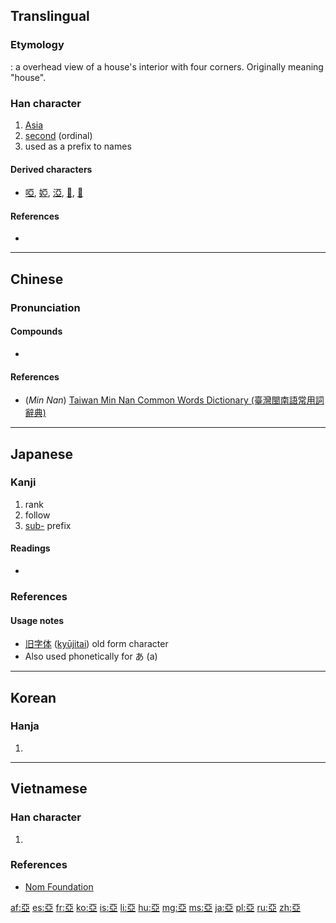 {{also|亚|亜}}

==Translingual==
{{Han simplified forms|亞|亜|亚}}

===Etymology===
{{Han etyl}}
{{liushu|p}}: a overhead view of a house's interior with four corners. Originally meaning "house".

===Han character===
{{Han char|rn=7|rad=二|as=06|sn=8|four=10107|canj=MLLM}}

# [[Asia]]
# [[second]] (ordinal)
# used as a prefix to names

====Derived characters====
* [[啞]], [[婭]], [[𣵾]], [[𡈀]], [[𤊗]]

====References====
* {{Han ref|kx=0087.130|dkj=00274|dj=0183.200|hdz=10023.020|uh=4E9E|ud=20126|bh=A8C8|bd=43208}}

----

==Chinese==
{{zh-forms|s=亚}}

===Pronunciation===
{{zh-pron
|m=yā,yà
|c=aa3,ngaa3
|h=
|mn=a
|w=
|mc=y
|oc=y
|ma=|ma2=
|cat=pn,a
}}

====Compounds====
* {{zh-l|亞洲}}

====References====
*(''Min Nan'') [http://twblg.dict.edu.tw/holodict_new/index.html Taiwan Min Nan Common Words Dictionary (臺灣閩南語常用詞辭典)]

----

==Japanese==

===Kanji===
{{ja-kanji|grade=n|rs=二06|style=ky|shin=亜}}

# rank
# follow
# [[sub-]] prefix

====Readings====
* {{ja-readings|goon=[[え]] (e)|kanon=[[あ]] (a), [[あつ]] (atsu), [[おう]] (ō)|kun=[[つぐ]] (tsugu)}}

===References===
{{ja-kref
|jis= 5033
|ku= 4819
|shift= 98b1
|euc= D0B3
|freq= ''not ranked''
|nelson= 45
|newnelson= 82
|halpern= 3563
|kld= ''not listed''
|heisig= ''not listed''
|tuttle= 0a7.14
}}

====Usage notes====
* [[旧字体]] ([[kyūjitai]]) old form character
* Also used phonetically for あ (a)

----

==Korean==

===Hanja===
{{ko-hanja|hangeul=아|rv=a|mr=a|y=a}}

# {{defn|lang=ko|sort=二06}}

----

==Vietnamese==

===Han character===
{{vi-hantu|[[á]], [[a]]|rs=二06}}

# {{defn|lang=vi|sort=二06}}

===References===
* [http://nomfoundation.org/common/nom_details.php?codepoint=4e9e Nom Foundation]

[[af:亞]]
[[es:亞]]
[[fr:亞]]
[[ko:亞]]
[[is:亞]]
[[li:亞]]
[[hu:亞]]
[[mg:亞]]
[[ms:亞]]
[[ja:亞]]
[[pl:亞]]
[[ru:亞]]
[[zh:亞]]